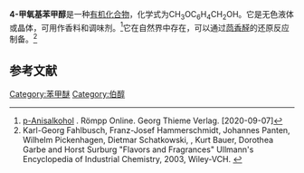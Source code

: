 {{Chembox
<!-- Values -->
| Name = 4-甲氧基苯甲醇
| ImageFile = 4-Methoxybenzyl alcohol.svg
| ImageSize = 210
| ImageAlt = Skeletal formula of anisyl alcohol
| ImageFile1 = Anisyl-alcohol-3D-balls.png
| ImageSize1 = 120
| ImageAlt1 = Ball-and-stick model of the anisyl alcohol molecule
| IUPACName = (4-Methoxyphenyl)methanol
| SystematicName = (4-Methoxyphenyl)methanol
| OtherNames = 茴香醇<br>大茴香醇<br>对甲氧基苯甲醇
|Section1={{Chembox Identifiers
| CASNo = 105-13-5
| CASNo_Ref = {{cascite|correct|CAS}}
| UNII_Ref = {{fdacite|correct|FDA}}
| UNII = 7N6XGV3U49
| PubChem = 7738
| ChemSpiderID = 21105859
| SMILES = COC1=CC=C(C=C1)CO
| InChI = 1S/C8H10O2/c1-10-8-4-2-7(6-9)3-5-8/h2-5,9H,6H2,1H3 }}
|Section2={{Chembox Properties
| C=8 | H=10 | O=2 
| Density = 1.113 g·cm<sup>−3</sup>
| MeltingPt = {{convert|22|-|25|C|K}}
| BoilingPtC = 259
| Solubility = 低 }}
|Section3={{Chembox Hazards
| MainHazards = 刺激性}}
}}

'''4-甲氧基苯甲醇'''是一种[[有机化合物|有机化合物]]，化学式为CH<sub>3</sub>OC<sub>6</sub>H<sub>4</sub>CH<sub>2</sub>OH。它是无色液体或晶体，可用作香料和调味剂。<ref>[https://roempp.thieme.de/lexicon/RD-01-02513 p-Anisalkohol] {{Wayback|url=https://roempp.thieme.de/lexicon/RD-01-02513 |date=20210518011100 }}. Römpp Online. Georg Thieme Verlag. [2020-09-07]</ref>它在自然界中存在，可以通过[[茴香醛|茴香醛]]的还原反应制备。<ref name=Ullmann>Karl-Georg Fahlbusch, Franz-Josef Hammerschmidt, Johannes Panten, Wilhelm Pickenhagen, Dietmar Schatkowski, , Kurt Bauer, Dorothea Garbe and Horst Surburg "Flavors and Fragrances" Ullmann's Encyclopedia of Industrial Chemistry, 2003, Wiley-VCH. {{DOI|10.1002/14356007.a11_141}}</ref>

==参考文献==
{{reflist}}

[[Category:苯甲醚|Category:苯甲醚]]
[[Category:伯醇|Category:伯醇]]

{{alcohol-stub}}